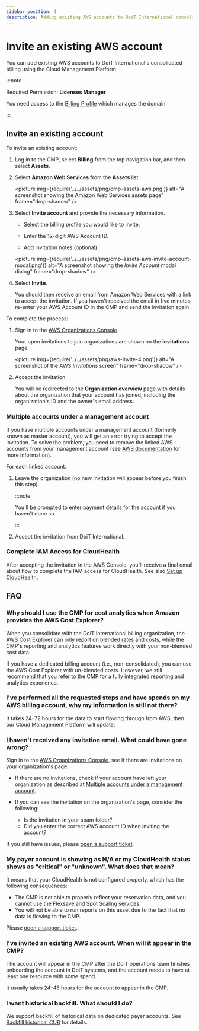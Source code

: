```yaml
---
sidebar_position: 1
description: Adding existing AWS accounts to DoiT International consolidated billing
---
```


# Invite an existing AWS account

You can add existing AWS accounts to DoiT International's consolidated billing using the Cloud Management Platform.

:::note

Required Permission: **Licenses Manager**

You need access to the [Billing Profile](../invoices-and-payments/setting-up-a-new-billing-profile.mdx) which manages the domain.

:::

## Invite an existing account

To invite an existing account:

1. Log in to the CMP, select **Billing** from the top navigation bar, and then select **Assets**.

2. Select **Amazon Web Services** from the **Assets** list.

   <picture
     img={require('../../assets/png/cmp-assets-aws.png')}
     alt="A screenshot showing the Amazon Web Services assets page"
     frame="drop-shadow"
   />

3. Select **Invite account** and provide the necessary information.

   - Select the billing profile you would like to invite.

   - Enter the 12-digit AWS Account ID.

   - Add invitation notes (optional).

   <picture
     img={require('../../assets/png/cmp-assets-aws-invite-account-modal.png')}
     alt="A screenshot showing the _Invite Account_ modal dialog"
     frame="drop-shadow"
   />

4. Select **Invite**.

   You should then receive an email from Amazon Web Services with a link to accept the invitation. If you haven't received the email in five minutes, re-enter your AWS Account ID in the CMP and send the invitation again.

To complete the process:

1. Sign in to the [AWS Organizations Console](https://console.aws.amazon.com/organizations/).

   Your open invitations to join organizations are shown on the **Invitations** page.

   <picture
     img={require('../../assets/png/aws-invite-4.png')}
     alt="A screenshot of the AWS _Invitations_ screen"
     frame="drop-shadow"
   />

2. Accept the invitation.

   You will be redirected to the **Organization overview** page with details about the organization that your account has joined, including the organization's ID and the owner's email address.

### Multiple accounts under a management account

If you have multiple accounts under a management account (formerly known as master account), you will get an error trying to accept the invitation. To solve the problem, you need to remove the linked AWS accounts from your management account (see [AWS documentation](https://aws.amazon.com/organizations/faqs/) for more information).

For each linked account:

1. Leave the organization (no new invitation will appear before you finish this step).

   :::note

   You'll be prompted to enter payment details for the account if you haven't done so.

   :::

2. Accept the invitation from DoiT International.

### Complete IAM Access for CloudHealth

After accepting the invitation in the AWS Console, you'll receive a final email about how to complete the IAM access for CloudHealth. See also [Set up CloudHealth](set-up-cloudhealth.mdx).

## FAQ

### Why should I use the CMP for cost analytics when Amazon provides the AWS Cost Explorer?

When you consolidate with the DoiT International billing organization, the [AWS Cost Explorer](https://aws.amazon.com/aws-cost-management/aws-cost-explorer/) can only report on [blended rates and costs](https://docs.aws.amazon.com/awsaccountbilling/latest/aboutv2/con-bill-blended-rates.html#Blended_CB), while the CMP's reporting and analytics features work directly with your non-blended cost data.

If you have a dedicated billing account (i.e., non-consolidated), you can use the AWS Cost Explorer with un-blended costs. However, we still recommend that you refer to the CMP for a fully integrated reporting and analytics experience.

### I've performed all the requested steps and have spends on my AWS billing account, why my information is still not there?

It takes 24&ndash;72 hours for the data to start flowing through from AWS, then our Cloud Management Platform will update.

### I haven't received any invitation email. What could have gone wrong?

Sign in to the [AWS Organizations Console](https://console.aws.amazon.com/organizations/), see if there are invitations on your organization's page.

- If there are no invitations, check if your account have left your organization as described at [Multiple accounts under a management account](#multiple-accounts-under-a-management-account).

- If you can see the invitation on the organization's page, consider the following:

  - Is the invitation in your spam folder?
  - Did you enter the correct AWS account ID when inviting the account?

If you still have issues, please [open a support ticket](https://hello.doit-intl.com/support).

### My payer account is showing as N/A or my CloudHealth status shows as "critical" or "unknown". What does that mean?

It means that your CloudHealth is not configured properly, which has the following consequences:

- The CMP is not able to properly reflect your reservation data, and you cannot use the Flexsave and Spot Scaling services.
- You will not be able to run reports on this asset due to the fact that no data is flowing to the CMP.

Please [open a support ticket](https://hello.doit-intl.com/support).

### I've invited an existing AWS account. When will it appear in the CMP?

The account will appear in the CMP after the DoiT operations team finishes onboarding the account in DoiT systems, and the account needs to have at least one resource with some spend.

It usually takes 24&ndash;48 hours for the account to appear in the CMP.

### I want historical backfill. What should I do?

We support backfill of historical data on dedicated payer accounts. See [Backfill historical CUR](backfill-cur.mdx) for details.
